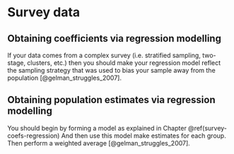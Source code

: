 # Survey data

## Obtaining coefficients via regression modelling {#survey-coefs-regression}

If your data comes from a complex survey (i.e. stratified sampling, two-stage, clusters, etc.) then you should make your regression model reflect the sampling strategy that was used to bias your sample away from the population [@gelman_struggles_2007].

## Obtaining population estimates via regression modelling

You should begin by forming a model as explained in Chapter \@ref(survey-coefs-regression) And then use this model make estimates for each group. Then perform a weighted average [@gelman_struggles_2007].
